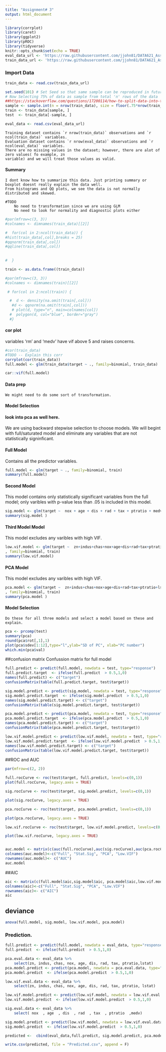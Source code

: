 ```yaml
---
title: "Assignment# 3"
output: html_document
---
```


```r
library(corrplot)
library(caret)
library(ggplot2)
library(pROC)
library(tidyverse)
knitr::opts_chunk$set(echo = TRUE)
eval_data_url <- 'https://raw.githubusercontent.com/jjohn81/DATA621_Assignment_3/master/crime-evaluation-data_modified.csv'
train_data_url <- 'https://raw.githubusercontent.com/jjohn81/DATA621_Assignment_3/master/crime-training-data_modified.csv'
```

### Import Data


```r
train_data <- read.csv(train_data_url)

set.seed(101) # Set Seed so that same sample can be reproduced in future also
# Now Selecting 75% of data as sample from total 'n' rows of the data 
##https://stackoverflow.com/questions/17200114/how-to-split-data-into-training-testing-sets-using-sample-function
sample <- sample.int(n = nrow(train_data), size = floor(.75*nrow(train_data)), replace = F)
train <- train_data[sample, ]
test  <- train_data[-sample, ]

eval_data <- read.csv(eval_data_url)

```
  
    Training dataset contains `r nrow(train_data)` observations and `r ncol(train_data)` variables.
    Evaluation dataset contains `r nrow(eval_data)` observations and `r ncol(eval_data)` variables.
    There are no missing values in the dataset; however, there are alot of zero values( fo example, zn         
    variable) and we will treat those values as valid.

#### Summary 
    I dont know how to summarize this data. Just printing summary or boxplot doesnt really explain the data well. 
    From histograms and QQ plots, we see the data is not normally distributed and skewed.  
    
    #TODO
        No need to transformation since we are using GLM 
        No need to look for normality and diagnostic plots either
    

```r
 

#par(mfrow=c(3, 3))
#colnames <- dimnames(train_data)[[2]]

#  for(col in 2:ncol(train_data)) {
#hist(train_data[,col],breaks = 25)
#qqnorm(train_data[,col])
#qqline(train_data[,col])
    
    
#  }

```

```r
train <- as.data.frame((train_data))

#par(mfrow=c(3, 3))
#colnames <- dimnames(train)[[2]]

 # for(col in 2:ncol(train)) {

  #  d <- density(na.omit(train[,col]))
   #d <- qqnorm(na.omit(train[,col]))
   # plot(d, type="n", main=colnames[col])
  #  polygon(d, col="blue", border="gray")
  #}
```

#### cor plot
variables 'rm' and 'medv'  have vif above 5 and raises concerns. 
```r
#cor(train_data)
#TODO -- Explain this corr 
corrplot(cor(train_data))
full.model <- glm(train_data$target ~ ., family=binomial, train_data)

car::vif(full.model)
```


#### Data prep

    We might need to do some sort of transformation. 
    
    
#### Model Selection
#### look into pca as well here. 
We are using backward stepwise selection to choose models. We will begint with full/saturated model and eliminate any variables that are not statistically signinficant. 

#### Full Model

  Contains all the predictor variables.

```r
full.model <- glm(target ~ ., family=binomial, train)
summary(full.model)

```
#### Second Model
   This model contains only statistically significant variables from the full model; only varibles with p-value less than  .05 is included in this model. 

```r
sig.model <- glm(target ~  nox + age + dis + rad + tax + ptratio + medv ,data=train, family=binomial)
summary(sig.model )

```

#### Third Model Model
   This model excludes any varibles with high VIF.
```r
low.vif.model <- glm(target ~  zn+indus+chas+nox+age+dis+rad+tax+ptratio+lstat     
, family=binomial, train)
summary(low.vif.model)

```
#### PCA Model
 This model excludes any varibles with high VIF.
```r
pca.model <- glm(target ~  zn+indus+chas+nox+age+dis+rad+tax+ptratio+lstat     
, family=binomial, train)
summary(pca.model )

```

#### Model Selection
    Do these for all three models and select a model based on these and explain.
```r
pca <- prcomp(test)
summary(pca)
round(pca$rot[,1],1)
plot(pca$sdev[1:12],type="l",ylab="SD of PC", xlab="PC number")
which.min(pca$val)
```

##confusion matrix
Confussion matrix for full model
```r
full.predict <- predict(full.model, newdata = test, type="response")
full.predict.target  <- ifelse(full.predict  > 0.5,1,0)
names(full.predict) <- c("target")
confusionMatrix(table(full.predict.target, test$target))

```

```r
sig.model.predict <- predict(sig.model, newdata = test, type="response")
sig.model.predict.target  <- ifelse(sig.model.predict  > 0.5,1,0)
names(sig.model.predict.target) <- c("target")
confusionMatrix(table(sig.model.predict.target, test$target))

```
```r
pca.model.predict <- predict(pca.model, newdata = test, type="response")
pca.model.predict.target  <- ifelse(pca.model.predict  > 0.5,1,0)
names(pca.model.predict.target) <- c("target")
confusionMatrix(table(pca.model.predict.target, test$target))

```

```r
low.vif.model.predict <- predict(low.vif.model, newdata = test, type="response")
low.vif.model.predict.target  <- ifelse(low.vif.model.predict  > 0.5,1,0)
names(low.vif.model.predict.target) <- c("target")
confusionMatrix(table(low.vif.model.predict.target, test$target))

```
##ROC and AUC
```r
par(mfrow=c(2, 2))

full.rocCurve <- roc(test$target, full.predict, levels=c(0,1))
plot(full.rocCurve, legacy.axes = TRUE)

sig.rocCurve <- roc(test$target, sig.model.predict, levels=c(0,1))

plot(sig.rocCurve, legacy.axes = TRUE)

pca.rocCurve <- roc(test$target, pca.model.predict, levels=c(0,1))

plot(pca.rocCurve, legacy.axes = TRUE)

low.vif.rocCurve <- roc(test$target, low.vif.model.predict, levels=c(0,1))

plot(low.vif.rocCurve, legacy.axes = TRUE)


auc.model <- matrix(c(auc(full.rocCurve),auc(sig.rocCurve),auc(pca.rocCurve),auc(low.vif.rocCurve)), ncol = 4, nrow=1, byrow = T)
colnames(auc.model)<-c("Full", "Stat.Sig", "PCA", "Low.VIF")
rownames(auc.model)<- c("AUC")
auc.model
```



##AIC 
```r
aic <- matrix(c(full.model$aic,sig.model$aic, pca.model$aic,low.vif.model$aic), ncol = 4, nrow=1, byrow = T)
colnames(aic)<-c("Full", "Stat.Sig", "PCA", "Low.VIF")
rownames(aic)<- c("AIC")
aic
```
## deviance
```r
anova(full.model, sig.model, low.vif.model, pca.model)

```
### Prediction. 
```r
full.predict <- predict(full.model, newdata = eval_data, type="response")
full.predict  <- ifelse(full.predict  > 0.5,1,0)

pca.eval.data <- eval_data %>% 
    select(zn, indus, chas, nox, age, dis, rad, tax, ptratio,lstat)
pca.model.predict <- predict(pca.model, newdata = pca.eval.data, type="response")
pca.model.predict  <- ifelse(pca.model.predict  > 0.5,1,0)

low.vif.eval.data <- eval_data %>% 
    select(zn, indus, chas, nox, age, dis, rad, tax, ptratio, lstat)

low.vif.model.predict <- predict(low.vif.model, newdata = low.vif.eval.data, type="response")
low.vif.model.predict  <- ifelse(low.vif.model.predict  > 0.5,1,0)

sig.eval.data <- eval_data %>% 
    select( nox  , age  , dis  , rad  , tax  , ptratio  ,medv)

sig.model.predict <- predict(low.vif.model, newdata = low.vif.eval.data, type="response")
sig.model.predict  <- ifelse(low.vif.model.predict  > 0.5,1,0)

predicted <-  cbind(eval_data,full.predict, sig.model.predict, pca.model.predict, low.vif.model.predict)

write.csv(predicted, file = "Predicted.csv", append = F)


```
